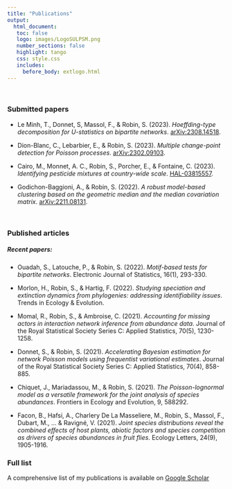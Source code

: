 ```yaml
---
title: "Publications"
output: 
  html_document:
   toc: false
   logo: images/LogoSULPSM.png
   number_sections: false
   highlight: tango
   css: style.css
   includes:
     before_body: extlogo.html
---
```


<br>

### Submitted papers

- Le Minh, T., Donnet, S, Massol, F., & Robin, S. (2023). *Hoeffding-type decomposition for $U$-statistics on bipartite networks*. [arXiv:2308.14518](https://arxiv.org/abs/2308.14518). 

- Dion-Blanc, C., Lebarbier, E., & Robin, S. (2023). *Multiple change-point detection for Poisson processes*. [arXiv:2302.09103](https://arxiv.org/abs/2302.09103). 

- Cairo, M., Monnet, A. C., Robin, S., Porcher, E., & Fontaine, C. (2023). *Identifying pesticide mixtures at country-wide scale*. [HAL-03815557](https://hal.science/hal-03815557v3). 

- Godichon-Baggioni, A., & Robin, S. (2022). *A robust model-based clustering based on the geometric median and the median covariation matrix*. [arXiv:2211.08131](https://arxiv.org/abs/2211.08131).

<br>

### Published articles

##### Recent papers: 

- Ouadah, S., Latouche, P., & Robin, S. (2022). *Motif-based tests for bipartite networks*. Electronic Journal of Statistics, 16(1), 293-330. 

- Morlon, H., Robin, S., & Hartig, F. (2022). *Studying speciation and extinction dynamics from phylogenies: addressing identifiability issues*. Trends in Ecology & Evolution. 

- Momal, R., Robin, S., & Ambroise, C. (2021). *Accounting for missing actors in interaction network inference from abundance data*. Journal of the Royal Statistical Society Series C: Applied Statistics, 70(5), 1230-1258.

- Donnet, S., & Robin, S. (2021). *Accelerating Bayesian estimation for network Poisson models using frequentist variational estimates*. Journal of the Royal Statistical Society Series C: Applied Statistics, 70(4), 858-885. 

- Chiquet, J., Mariadassou, M., & Robin, S. (2021). *The Poisson-lognormal model as a versatile framework for the joint analysis of species abundances*. Frontiers in Ecology and Evolution, 9, 588292. 

- Facon, B., Hafsi, A., Charlery De La Masseliere, M., Robin, S., Massol, F., Dubart, M., ... & Ravigné, V. (2021). *Joint species distributions reveal the combined effects of host plants, abiotic factors and species competition as drivers of species abundances in fruit flies*. Ecology Letters, 24(9), 1905-1916.

### Full list

A comprehensive list of my publications is available on  [Google Scholar](https://scholar.google.fr/citations?user=7fBfsj0AAAAJ&hl=fr&authuser=1)

